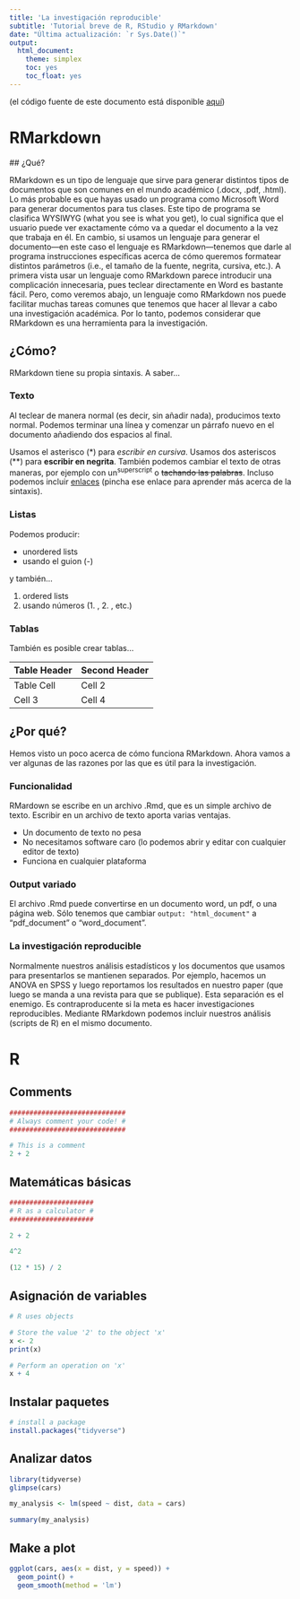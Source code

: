 ```yaml
---
title: 'La investigación reproducible'
subtitle: 'Tutorial breve de R, RStudio y RMarkdown'
date: "Última actualización: `r Sys.Date()`"
output: 
  html_document: 
    theme: simplex
    toc: yes
    toc_float: yes
---
```


(el código fuente de este documento está disponible [aquí](http://www.jvcasillas.com/420_01_f2017/docs/tools/rmd_tutorial.Rmd))

# RMarkdown

## ¿Qué?

RMarkdown es un tipo de lenguaje que sirve para generar distintos tipos de 
documentos que son comunes en el mundo académico (.docx, .pdf, .html). Lo 
más probable es que hayas usado un programa como Microsoft Word para generar 
documentos para tus clases. Este tipo de programa se clasifica WYSIWYG (what 
you see is what you get), lo cual significa que el usuario puede ver 
exactamente cómo va a quedar el documento a la vez que trabaja en él. En 
cambio, si usamos un lenguaje para generar el documento---en este caso el 
lenguaje es RMarkdown---tenemos que darle al programa instrucciones 
específicas acerca de cómo queremos formatear distintos parámetros (i.e., 
el tamaño de la fuente, negrita, cursiva, etc.). A primera vista usar un 
lenguaje como RMarkdown parece introducir una complicación innecesaria, pues 
teclear directamente en Word es bastante fácil. Pero, como veremos abajo, un 
lenguaje como RMarkdown nos puede facilitar muchas tareas comunes que tenemos 
que hacer al llevar a cabo una investigación académica. Por lo tanto, podemos 
considerar que RMarkdown es una herramienta para la investigación. 

## ¿Cómo?

RMarkdown tiene su propia sintaxis. A saber...

### Texto

Al teclear de manera normal (es decir, sin añadir nada), producimos texto normal.
Podemos terminar una línea y comenzar un párrafo nuevo en el documento añadiendo 
dos espacios al final.  

Usamos el asterisco (\*) para *escribir en cursiva*. Usamos dos asteriscos (\*\*) 
para **escribir en negrita**. También podemos cambiar el texto de otras maneras, 
por ejemplo con un^superscript^ o ~~tachando las palabras~~. Incluso podemos 
incluir [enlaces](https://www.rstudio.com/wp-content/uploads/2015/02/rmarkdown-cheatsheet.pdf) 
(pincha ese enlace para aprender más acerca de la sintaxis). 

### Listas

Podemos producir: 

- unordered lists
- usando el guion (\-)

y también...

1. ordered lists
2. usando números (1. , 2. , etc.)

### Tablas

También es posible crear tablas...

| Table Header | Second Header |
| :----------- | :------------ |
| Table Cell   | Cell 2        |
| Cell 3       | Cell 4        |


## ¿Por qué?

Hemos visto un poco acerca de cómo funciona RMarkdown. Ahora vamos a ver algunas 
de las razones por las que es útil para la investigación. 

### Funcionalidad

RMardown se escribe en un archivo .Rmd, que es un simple archivo de texto. Escribir 
en un archivo de texto aporta varias ventajas.

- Un documento de texto no pesa
- No necesitamos software caro (lo podemos abrir y editar con cualquier 
editor de texto)
- Funciona en cualquier plataforma

### Output variado

El archivo .Rmd puede convertirse en un documento word, un pdf, o una página 
web. Sólo tenemos que cambiar ```output: "html_document"``` a "pdf_document" 
o "word_document". 

### La investigación reproducible

Normalmente nuestros análisis estadísticos y los documentos que usamos 
para presentarlos se mantienen separados. Por ejemplo, hacemos un ANOVA 
en SPSS y luego reportamos los resultados en nuestro paper (que luego 
se manda a una revista para que se publique). Esta separación es el 
enemigo. Es contraproducente si la meta es hacer investigaciones reproducibles. 
Mediante RMarkdown podemos incluir nuestros análisis (scripts de R) en 
el mismo documento. 


# R

## Comments

```r
#############################
# Always comment your code! #
#############################

# This is a comment
2 + 2
```




## Matemáticas básicas

```r
#####################
# R as a calculator #
#####################

2 + 2

4^2

(12 * 15) / 2
```



## Asignación de variables

```r
# R uses objects

# Store the value '2' to the object 'x'
x <- 2
print(x)

# Perform an operation on 'x'
x + 4
```

## Instalar paquetes

```r
# install a package
install.packages("tidyverse")
```



## Analizar datos

```r
library(tidyverse)
glimpse(cars)

my_analysis <- lm(speed ~ dist, data = cars)

summary(my_analysis)
```

## Make a plot

```r
ggplot(cars, aes(x = dist, y = speed)) + 
  geom_point() + 
  geom_smooth(method = 'lm')
```

